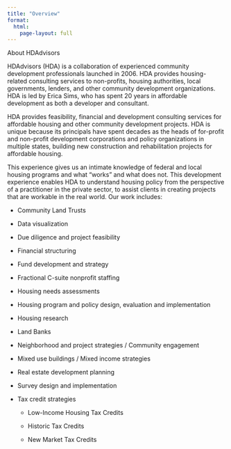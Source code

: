 ```yaml
---
title: "Overview"
format: 
  html:
    page-layout: full
---
```


:::: {.container .py-3}
::: welcome-headline
About HDAdvisors
:::
::::

HDAdvisors (HDA) is a collaboration of experienced community development professionals launched in 2006. HDA provides housing-related consulting services to non-profits, housing authorities, local governments, lenders, and other community development organizations. HDA is led by Erica Sims, who has spent 20 years in affordable development as both a developer and consultant. 

HDA provides feasibility, financial and development consulting services for affordable housing and other community development projects. HDA is unique because its principals have spent decades as the heads of for-profit and non-profit development corporations and policy organizations in multiple states, building new construction and rehabilitation projects for affordable housing.  

This experience gives us an intimate knowledge of federal and local housing programs and what “works” and what does not. This development experience enables HDA to understand housing policy from the perspective of a practitioner in the private sector, to assist clients in creating projects that are workable in the real world. Our work includes: ​

-   Community Land Trusts

-   Data visualization

-   Due diligence and project feasibility

-   Financial structuring

-   Fund development and strategy

-   Fractional C-suite nonprofit staffing

-   Housing needs assessments

-   Housing program and policy design, evaluation and implementation

-   Housing research

-   Land Banks

-   Neighborhood and project strategies / Community engagement

-   Mixed use buildings / Mixed income strategies

-   Real estate development planning

-   Survey design and implementation

-   Tax credit strategies

    -   Low-Income Housing Tax Credits​

    -   Historic Tax Credits

    -   New Market Tax Credits